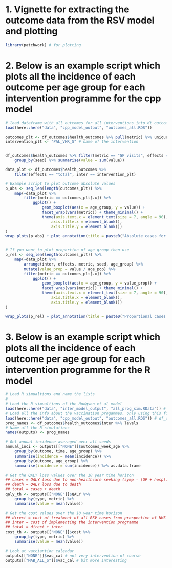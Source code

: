 # 1. Vignette for extracting the outcome data from the RSV model and plotting

```r

library(patchwork) # for plotting

```


# 2. Below is an example script which plots all the incidence of each outcome per age group for each intervention programme for the cpp model

```r

# load dataframe with all outcomes for all interventions into dt_outcomes
load(here::here("data", "cpp_model_output", "outcomes_all.RDS"))

outcomes_plt <- df_outcomes$health_outcomes %>% pull(metric) %>% unique %>% levels # df_outcomes loaded in previous block
intervention_plt <- "PAL_VHR_S" # name of the intervention


df_outcomes$health_outcomes %>% filter(metric == "GP visits", effects == "total", inter == "PAL_VHR_S") %>% 
    group_by(seed) %>% summarise(value = sum(value))

data_plot <- df_outcomes$health_outcomes %>%
    filter(effects == "total", inter == intervention_plt)

# Example script to plot outcome absolute values
p_abs <- seq_len(length(outcomes_plt)) %>%
    map(~data_plot %>%
        filter(metric == outcomes_plt[.x]) %>%
            ggplot() +
                geom_boxplot(aes(x = age_group, y = value)) +
                facet_wrap(vars(metric)) + theme_minimal() +
                theme(axis.text.x = element_text(size = 7, angle = 90),
                    axis.title.x = element_blank(),
                    axis.title.y = element_blank())
)
wrap_plots(p_abs) + plot_annotation(title = paste0("Absolute cases for intervention: ", intervention_plt))


# If you want to plot proportion of age group then use
p_rel <- seq_len(length(outcomes_plt)) %>%
    map(~data_plot %>%
        arrange(inter, effects, metric, seed, age_group) %>%
        mutate(value_prop = value / age_pop) %>%
        filter(metric == outcomes_plt[.x]) %>%
            ggplot() +
                geom_boxplot(aes(x = age_group, y = value_prop)) +
                facet_wrap(vars(metric)) + theme_minimal() +
                theme(axis.text.x = element_text(size = 7, angle = 90),
                    axis.title.x = element_blank(),
                    axis.title.y = element_blank())
)

wrap_plots(p_rel) + plot_annotation(title = paste0("Proportional cases for intervention: ", intervention_plt))

```


# 3. Below is an example script which plots all the incidence of each outcome per age group for each intervention programme for the R model

```r

# Load R simualtions and name the lists
#
# Load the R simualtions of the Hodgson et al model
load(here::here("data", "inter_model_output", "all_prog_sim.RData")) # outputs
# Load all the info about the vaccination progammes, only using this for the names of the programmes
load(here::here("data", "cpp_model_output", "outcomes_all.RDS")) # df_outcomes
prog_names <- df_outcomes$health_outcomes$inter %>% levels 
# Name all the R simulations
names(outputs) <- prog_names

# Get annual incidence averaged over all seeds
annual_inci <- outputs[["NONE"]]$outcomes_week_age %>%
    group_by(outcome, time, age_group) %>%
    summarise(incidence = mean(incidence)) %>%
    group_by(outcome, age_group) %>%
    summarise(incidence = sum(incidence)) %>% as.data.frame

# Get the QALY loss values over the 10 year time horizon
## cases = QALY loss due to non-healthcare seeking (symp - (GP + hosp)) cases and healthcare seeking cases (GP + hosp cases)
## death = QALY loss due to death
## total = cases + death
qaly_th <- outputs[["NONE"]]$QALY %>%
    group_by(type, metric) %>%
    summarise(value = mean(value)) 

# Get the cost values over the 10 year time horizon
## direct = cost of treatment of all RSV cases from prospective of NHS (GP, beddays etc)
## inter = cost of implementing the intervention programme
## total = direct + inter
cost_th <- outputs[["NONE"]]$cost %>%
    group_by(type, metric) %>%
    summarise(value = mean(value)) 

# Look at vacciantion calendar
outputs[["NONE"]]$vac_cal # not very intervention of course
outputs[["MAB_ALL_S"]]$vac_cal # bit more interesting

```